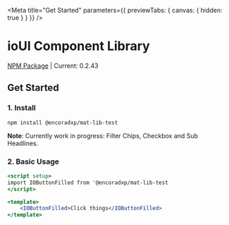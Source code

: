 
<Meta title="Get Started" parameters={{ previewTabs: { canvas: { hidden: true } } }} />

# ioUI Component Library

[NPM Package](https://www.npmjs.com/package/@encoradxp/mat-lib-test) | Current: 0.2.43
 
## Get Started

### 1. Install
 
`npm install @encoradxp/mat-lib-test`

**Note**: Currently work in progress: Filter Chips, Checkbox and Sub Headlines.

### 2. Basic Usage

```jsx
<script setup>
import IOButtonFilled from '@encoradxp/mat-lib-test
</script>

<template>
    <IOButtonFilled>Click things</IOButtonFilled>
</template>
 
```



